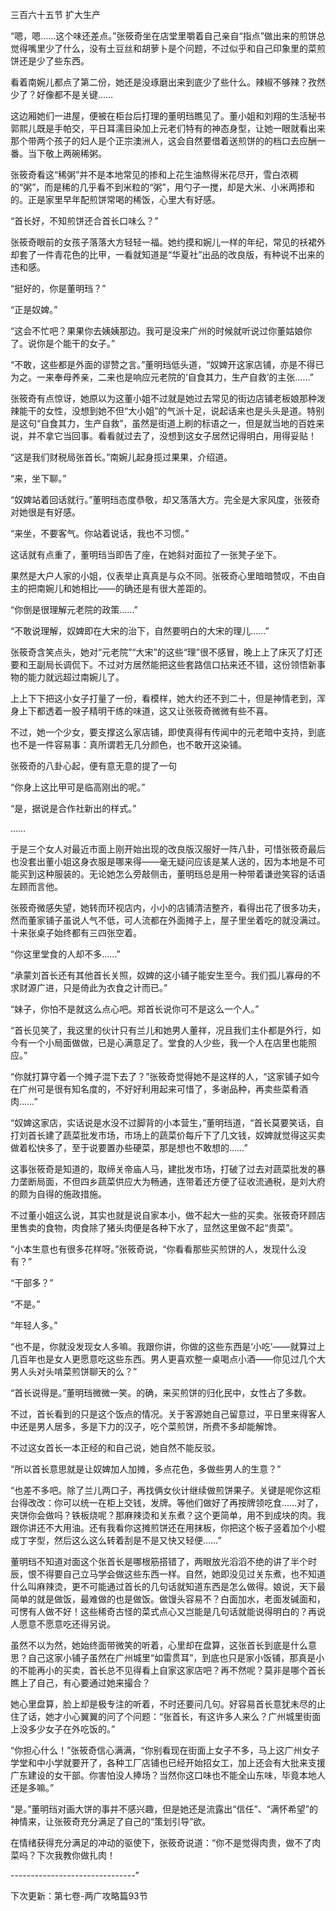 

三百六十五节 扩大生产

“嗯，嗯……这个味还差点。”张筱奇坐在店堂里嚼着自己亲自“指点”做出来的煎饼总觉得嘴里少了什么，没有土豆丝和胡萝卜是个问题，不过似乎和自己印象里的菜煎饼还是少了些东西。

看着南婉儿都点了第二份，她还是没琢磨出来到底少了些什么。辣椒不够辣？孜然少了？好像都不是关键……

这边厢她们一进屋，便被在柜台后打理的董明珰瞧见了。董小姐和刘翔的生活秘书郭熙儿既是手帕交，平日耳濡目染加上元老们特有的神态身型，让她一眼就看出来那个带两个孩子的妇人是个正宗澳洲人，这会自然要借着送煎饼的的档口去应酬一番。当下敬上两碗稀粥。

张筱奇看这“稀粥”并不是本地常见的掺和上花生油熬得米花尽开，雪白浓稠的“粥”，而是稀的几乎看不到米粒的“粥”，用勺子一搅，却是大米、小米两掺和的。正是家里早年配煎饼常喝的稀饭，心里大有好感。

“首长好，不知煎饼还合首长口味么？”

张筱奇眼前的女孩子落落大方轻轻一福。她约摸和婉儿一样的年纪，常见的袄裙外却套了一件青花色的比甲，一看就知道是“华夏社”出品的改良版，有种说不出来的违和感。

“挺好的，你是董明珰？”

“正是奴婢。”

“这会不忙吧？果果你去姨姨那边。我可是没来广州的时候就听说过你董姑娘你了。说你是个能干的女子。”

“不敢，这些都是外面的谬赞之言。”董明珰低头道，“奴婢开这家店铺，亦是不得已为之。一来奉母养亲，二来也是响应元老院的‘自食其力，生产自救’的主张……”

张筱奇有点惊讶，她原以为这董小姐不过就是她过去常见的街边店铺老板娘那种泼辣能干的女性，没想到她不但“大小姐”的气派十足，说起话来也是头头是道。特别是这句“自食其力，生产自救”，虽然是街道上刷的标语之一，但是就当地的百姓来说，并不拿它当回事。看看就过去了，没想到这女子居然记得明白，用得妥贴！

“这是我们财税局张首长。”南婉儿起身揽过果果，介绍道。

“来，坐下聊。”

“奴婢站着回话就行。”董明珰态度恭敬，却又落落大方。完全是大家风度，张筱奇对她很是有好感。

“来坐，不要客气。你站着说话，我也不习惯。”

这话就有点重了，董明珰当即告了座，在她斜对面拉了一张凳子坐下。

果然是大户人家的小姐，仪表举止真真是与众不同。张筱奇心里暗暗赞叹，不由自主的把南婉儿和她相比――的确还是有很大差距的。

“你倒是很理解元老院的政策……”

“不敢说理解，奴婢即在大宋的治下，自然要明白的大宋的理儿……”

张筱奇含笑点头，她对“元老院”“大宋”的这些“理”很不感冒，晚上上了床灭了灯还要和王副局长调侃下。不过对方居然能把这些套路信口拈来还不错，这份领悟新事物的能力就远超过南婉儿了。

上上下下把这小女子打量了一份，看模样，她大约还不到二十，但是神情老到，浑身上下都透着一股子精明干练的味道，这又让张筱奇微微有些不喜。

不过，她一个少女，要支撑这么家店铺，即使真得有传闻中的元老暗中支持，到底也不是一件容易事：真所谓若无几分颜色，也不敢开这染铺。

张筱奇的八卦心起，便有意无意的提了一句

“你身上这比甲可是临高刚出的呢。”

“是，据说是合作社新出的样式。”

……

于是三个女人对最近市面上刚开始出现的改良版汉服好一阵八卦，可惜张筱奇最后也没套出董小姐这身衣服是哪来得――毫无疑问应该是某人送的，因为本地是不可能买到这种服装的。无论她怎么旁敲侧击，董明珰总是用一种带着谦逊笑容的话语左顾而言他。

张筱奇微感失望，她转而环视店内，小小的店铺清洁整齐，看得出花了很多功夫，然而董家铺子虽说人气不低，可人流都在外面摊子上，屋子里坐着吃的就没满过。十来张桌子始终都有三四张空着。

“你这里堂食的人却不多……”

“承蒙刘首长还有其他首长关照，奴婢的这小铺子能安生至今。我们孤儿寡母的不求财源广进，只是倚此为衣食之计而已。”

“妹子，你怕不是就这么点心吧。郑首长说你可不是这么一个人。”

“首长见笑了，我这里的伙计只有兰儿和她男人董祥，况且我们主仆都是外行，如今有一个小局面做做，已是心满意足了。堂食的人少些，我一个人在店里也能照应。”

“你就打算守着一个摊子混下去了？”张筱奇觉得她不是这样的人，“这家铺子如今在广州可是很有知名度的，不好好利用起来可惜了，多谢品种，再卖些菜肴酒肉……”

“奴婢这家店，实话说是水没不过脚背的小本营生，”董明珰道，“首长莫要笑话，自打刘首长建了蔬菜批发市场，市场上的蔬菜价每斤下了几文钱，奴婢就觉得这买卖做着松快多了，至于说要置办些硬菜，那是想也不敢想的……”

这事张筱奇是知道的，取缔关帝庙人马，建批发市场，打破了过去对蔬菜批发的暴力垄断局面，不但四乡蔬菜供应大为畅通，连带着还方便了征收流通税，是刘大府的颇为自得的施政措施。

不过董小姐这么说，其实也就是说自家本小，做不起大一些的买卖。张筱奇环顾店里售卖的食物，肉食除了猪头肉便是各种下水了，显然这里做不起“贵菜”。

“小本生意也有很多花样呀。”张筱奇说，“你看看那些买煎饼的人，发现什么没有？”

“干部多？”

“不是。”

“年轻人多。”

“也不是，你就没发现女人多嘛。我跟你讲，你做的这些东西是‘小吃’――就算过上几百年也是女人更愿意吃这些东西。男人更喜欢整一桌喝点小酒――你见过几个大男人头对头啃菜煎饼聊天的么？”

“首长说得是。”董明珰微微一笑。的确，来买煎饼的归化民中，女性占了多数。

不过，首长看到的只是这个饭点的情况。关于客源她自己留意过，平日里来得客人中还是男人居多，多是下力的汉子，吃个菜煎饼，所费不多却能解馋。

不过这女首长一本正经的和自己说，她自然不能反驳。

“所以首长意思就是让奴婢加人加摊，多点花色，多做些男人的生意？”

“也差不多吧。除了兰儿两口子，再找俩女伙计继续做煎饼果子。关键是呢你这柜台得改改：你可以统一在柜上交钱，发牌。等他们做好了再按牌领吃食……对了，夹饼你会做吗？铁板烧呢？那麻辣烫和关东煮？这个更简单，用不到成块的肉。我跟你讲还不大用油。还有我看你这摊煎饼还在用抹板，你把这个板子竖着加个小棍成丁字型，然后这么这么转着刮是不是又快又轻便……”

董明珰不知道对面这个张首长是哪根筋搭错了，两眼放光滔滔不绝的讲了半个时辰，恨不得要自己立马学会做这些东西一样。自然，她即没见过关东煮，也不知道什么叫麻辣烫，更不可能通过首长的几句话就知道东西是怎么做得。娘说，天下最简单的就是做饭，最难做的也是做饭。做馒头容易不？白面加水，老面发碱面和，可愣有人做不好！这些稀奇古怪的菜式点心又岂能是几句话就能说得明白的？再说人愿意不愿意吃还得另说。

虽然不以为然，她始终面带微笑的听着，心里却在盘算，这张首长到底是什么意思？自己这家小铺子虽然在广州城里“如雷贯耳”，到底也只是家小饭铺，那真是小的不能再小的买卖，首长总不见得看上自家这家店吧？再不然呢？莫非是哪个首长瞧上了自己，有心要通过她来撮合？

她心里盘算，脸上却是极专注的听着，不时还要问几句。好容易首长意犹未尽的止住了话，她才小心翼翼的问了个问题：“张首长，有这许多人来么？广州城里街面上没多少女子在外吃饭的。”

“你担心什么！”张筱奇信心满满，“你别看现在街面上女子不多，马上这广州女子学堂和中小学就要开了，各种工厂店铺也已经开始招女工，加上还会有大批来支援广东建设的女干部。你害怕没人捧场？当然你这口味也不能全山东味，毕竟本地人还是多嘛。”

“是。”董明珰对画大饼的事并不感兴趣，但是她还是流露出“信任”、“满怀希望”的神情来，让张筱奇充分满足了自己的“策划引导”欲。

在情绪获得充分满足的冲动的驱使下，张筱奇说道：“你不是觉得肉贵，做不了肉菜吗？下次我教你做扎肉！

-------------------------------”

下次更新：第七卷-两广攻略篇93节

